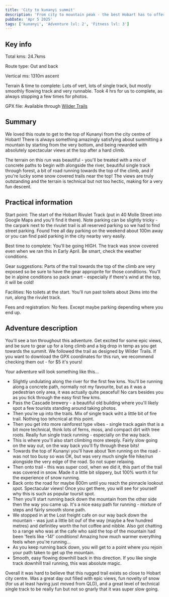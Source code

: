 ```yaml
---
title: 'City to kunanyi summit'
description: 'From city to mountain peak - the best Hobart has to offer in a run'
pubDate: 'Apr 5 2025'
tags: ['kunanyi', 'Adventure lvl: 2', 'Fitness lvl: 3']
---
```


## Key info

Total kms: 24.7kms

Route type: Out and back

Vertical ms: 1310m ascent

Terrain & time to complete: Lots of vert, lots of single track, but mostly smoothly flowing track and very runnable. Took 4 hrs for us to complete, as always stopping a few times for photos.

GPX file: Available through <a target="_blank" href="https://www.wildertrails.com.au/explore-wilder-trails/kunanyi-wellington-loop">Wilder Trails</a>

## Summary

We loved this route to get to the top of Kunanyi from the city centre of Hobart! There is always something amazingly satisfying about summitting a mountain by starting from the very bottom, and being rewarded with absolutely spectacular views at the top after a hard climb.

The terrain on this run was beautiful - you'll be treated with a mix of concrete paths to begin with alongside the river, beautiful single track through forest, a bit of road running towards the top of the climb, and if you're lucky some snow covered trails near the top! The views are truly outstanding and the terrain is technical but not too hectic, making for a very fun descent.

## Practical information

Start point: The start of the Hobart Rivulet Track (put in 40 Molle Street into Google Maps and you'll find it there). Note parking can be slightly tricky - the carpark next to the rivulet trail is all reserved parking so we had to find street parking. Found free all day parking on the weekend about 100m away or you can find paid parking in the city nearby very easily.

Best time to complete: You'll be going HIGH. The track was snow covered even when we ran this in Early April. Be smart, check the weather conditions.

Gear suggestions: Parts of the trail towards the top of the climb are very exposed so be sure to have the gear approprite for those conditions. You'll be in alpine conditions so pack smart - especially if there's wind at the top, it will be cold!

Facilities: No toilets at the start. You'll run past toilets about 2kms into the run, along the rivulet track.

Fees and registration: No fees. Except maybe parking depending where you end up.

## Adventure description

You'll see a ton throughout this adventure. Get excited for some epic views, and be sure to gear up for a long climb and a big drop in temp as you get towards the summit. We followed the trail as designed by Wilder Trails. If you want to download the GPX coordinates for this run, we recommend checking them out - for $5 it's yours!

Your adventure will look something like this...

- Slightly undulating along the river for the first few kms. You'll be running along a concrete path, normally not my favourite, but as it was a pedestrian only area, it was actually quite peaceful! No cars besides you as you tick through the easy first few kms.
- Pass the Cascade brewery - a beautiful old building where you'll likely spot a few tourists standing around taking photos.
- Then you're up into the trails. Mix of single track wiht a little bit of fire trail. Nothing too tehcnical at this point.
- Then you get into more rainforest type vibes - single track again that is a bit more technical, think lots of ferns, moss, and compact dirt with tree roots. Really fun single track running - especially on the way back.
- This is where you'll also start climbing more steeply. Fairly slow going on the way out, on the way back you'll fly through these bits!
- Towards the top of Kunanyi you'll have about 1km running on the road - was not too busy so was OK, but was very much single file hike/run alongside the very edge of the road. So not super relaxing.
- Then onto trail - this was super cool, when we did it, this part of the trail was covered in snow. Made it a little bit slippery, but 100% worth it for the experience of snow running.
- Back onto the road for maybe 800m until you reach the pinnacle lookout spot. Spectacular views! Once you get there, you will see for yourself why this is such as popular toursit spot.
- Then you'll start running back down the mountain from the other side then the way you came up. It's a nice easy path for running - mixture of steps and fairly smooth stone path.
- We stopped in at the Lost freight cafe on our way back down the mountain - was just a little bit ouf of the way (maybe a few hundred metres) and definitley worth the hot coffee and nibble. Also got chatting to a range who was at the cafe who said the top of the mountain had been 'feels like -14!' conditions! Amazing how much warmer everything feels when you're running...
- As you keep running back down, you will get to a point where you rejoin your path taken to get up the mountain.
- Smooth, easy flowing downhill back in this direction. If you like single track downhill trail running, this was absolute magic.

Overall it was hard to believe that this rugged trail exists so close to Hobart city centre. Was a great day out filled with epic views, fun novelty of snow (for us at least having just moved from QLD), and a great level of technical single track to be really fun but not so gnarly that it was super slow going.
